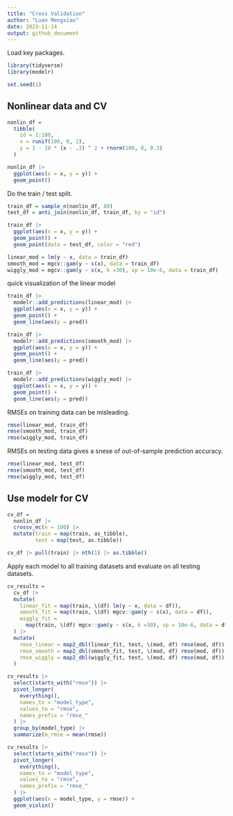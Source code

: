 ```yaml
---
title: "Cross Validation"
author: "Luan Mengxiao"
date: 2023-11-14
output: github_document
---
```


Load key packages.

```r
library(tidyverse)
library(modelr)

set.seed(1)
```

## Nonlinear data and CV

```r
nonlin_df = 
  tibble(
    id = 1:100,
    x = runif(100, 0, 1),
    y = 1 - 10 * (x - .3) ^ 2 + rnorm(100, 0, 0.3)
  )

nonlin_df |>
  ggplot(aes(x = x, y = y)) +
  geom_point()
```

Do the train / test split.

```r
train_df = sample_n(nonlin_df, 80)
test_df = anti_join(nonlin_df, train_df, by = "id")
```

```r
train_df |>
  ggplot(aes(x = x, y = y)) +
  geom_point() +
  geom_point(data = test_df, color = "red")
```

```r
linear_mod = lm(y ~ x, data = train_df)
smooth_mod = mgcv::gam(y ~ s(x), data = train_df)
wiggly_mod = mgcv::gam(y ~ s(x, k =30), sp = 10e-6, data = train_df)
```

quick visualization of the linear model

```r
train_df |>
  modelr::add_predictions(linear_mod) |>
  ggplot(aes(x = x, y = y)) +
  geom_point() +
  geom_line(aes(y = pred))

train_df |>
  modelr::add_predictions(smooth_mod) |>
  ggplot(aes(x = x, y = y)) +
  geom_point() +
  geom_line(aes(y = pred))

train_df |>
  modelr::add_predictions(wiggly_mod) |>
  ggplot(aes(x = x, y = y)) +
  geom_point() +
  geom_line(aes(y = pred))
```

RMSEs on training data can be misleading.

```r
rmse(linear_mod, train_df)
rmse(smooth_mod, train_df)
rmse(wiggly_mod, train_df)
```

RMSEs on testing data gives a snese of out-of-sample prediction accuracy.

```r
rmse(linear_mod, test_df)
rmse(smooth_mod, test_df)
rmse(wiggly_mod, test_df)
```

## Use modelr for CV

```r
cv_df = 
  nonlin_df |>
  crossv_mc(n = 100) |>
  mutate(train = map(train, as_tibble),
         test = map(test, as.tibble))
```

```r
cv_df |> pull(train) |> nth(1) |> as.tibble()
```

Apply each model to all training datasets and evaluate on all testing datasets.

```r
cv_results = 
  cv_df |>
  mutate(
    linear_fit = map(train, \(df) lm(y ~ x, data = df)),
    smooth_fit = map(train, \(df) mgcv::gam(y ~ s(x), data = df)),
    wiggly_fit = 
      map(train, \(df) mgcv::gam(y ~ s(x, k =30), sp = 10e-6, data = df))
  ) |>
  mutate(
    rmse_linear = map2_dbl(linear_fit, test, \(mod, df) rmse(mod, df)),
    rmse_smooth = map2_dbl(smooth_fit, test, \(mod, df) rmse(mod, df)),
    rmse_wiggly = map2_dbl(wiggly_fit, test, \(mod, df) rmse(mod, df))
  )
```

```r
cv_results |>
  select(starts_with("rmse")) |>
  pivot_longer(
    everything(),
    names_to = "model_type",
    values_to = "rmse",
    names_prefix = "rmse_"
  ) |>
  group_by(model_type) |>
  summarize(m_rmse = mean(rmse))

cv_results |>
  select(starts_with("rmse")) |>
  pivot_longer(
    everything(),
    names_to = "model_type",
    values_to = "rmse",
    names_prefix = "rmse_"
  ) |>
  ggplot(aes(x = model_type, y = rmse)) +
  geom_violin()
```

